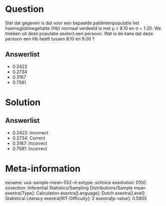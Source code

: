 Question
========

Stel dat gegeven is dat voor een bepaalde patiëntenpopulatie het
haemoglobinegehalte (Hb) normaal verdeeld is met μ = 8.10 en σ = 1.20.
We trekken uit deze populatie aselect een persoon. Wat is de kans dat
deze persoon een Hb heeft tussen 8.10 en 9.00 ?

Answerlist
----------

* 0.2422
* 0.2734
* 0.3167
* 0.7581

Solution
========

Answerlist
----------

* 0.2422: Incorrect
* 0.2734: Correct
* 0.3167: Incorrect
* 0.7581: Incorrect

Meta-information
================
exname: uva-sample-mean-552-nl
extype: schoice
exsolution: 0100
exsection: Inferential Statistics/Sampling Distributions/Sample mean
exextra[Type]: Calculation
exextra[Language]: Dutch
exextra[Level]: Statistical Literacy
exextra[IRT-Difficulty]: 2
exextra[p-value]: 0.5905
